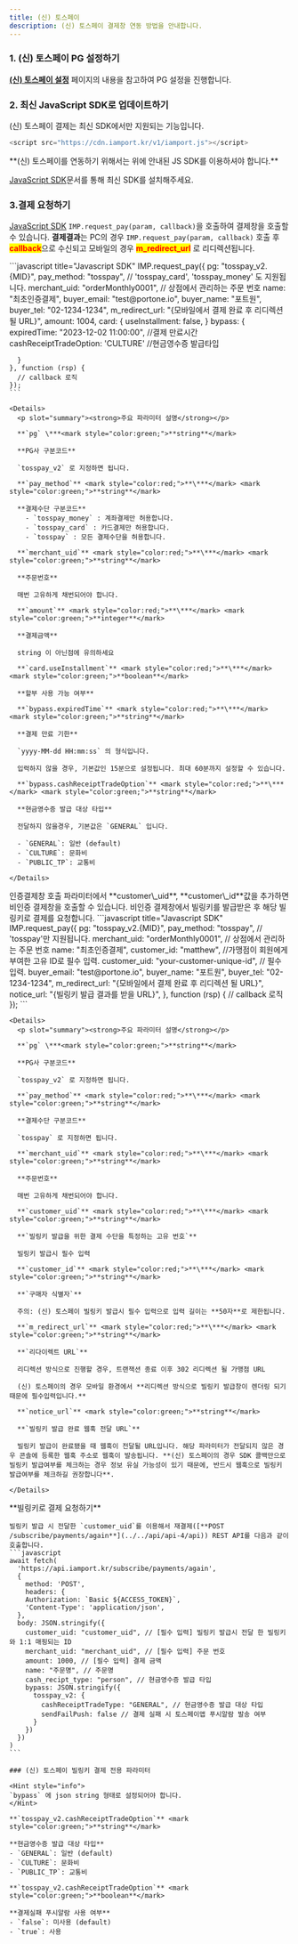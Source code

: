 ```yaml
---
title: (신) 토스페이
description: (신) 토스페이 결제창 연동 방법을 안내합니다.
---
```



### 1. (신) 토스페이 PG 설정하기

[**(신) 토스페이 설정**](../../../ready/2-pg/pg/tosspay-v2) 페이지의 내용을 참고하여 PG 설정을 진행합니다.

### 2. 최신 JavaScript SDK로 업데이트하기 <a href="#2." id="2."></a>

(신) 토스페이 결제는 최신 SDK에서만 지원되는 기능입니다.

```javascript title="JS SDK"
<script src="https://cdn.iamport.kr/v1/iamport.js"></script>
```

<Hint style="info">
  **(신) 토스페이를 연동하기 위해서는 위에 안내된 JS SDK를 이용하셔야 합니다.**

[JavaScript SDK](../../../sdk/javascript-sdk/readme)문서를 통해 최신 SDK를 설치해주세요.

</Hint>

### 3.결제 요청하기

[JavaScript SDK](../../../sdk/javascript-sdk/readme) `IMP.request_pay(param, callback)`을 호출하여
결제창을 호출할 수 있습니다. **결제결과**는 PC의 경우 `IMP.request_pay(param, callback)` 호출 후
<mark style="color:red;">**callback**</mark>으로 수신되고 모바일의 경우 <mark
style="color:red;">**m_redirect_url**</mark> 로 리디렉션됩니다.

<Tabs>
  <Tab title="인증 결제창 요청">
    ```javascript title="Javascript SDK"
    IMP.request_pay({
      pg: "tosspay_v2.{MID}",
      pay_method: "tosspay", // 'tosspay_card', 'tosspay_money' 도 지원됩니다.
      merchant_uid: "orderMonthly0001", // 상점에서 관리하는 주문 번호
      name: "최초인증결제",
      buyer_email: "test@portone.io",
      buyer_name: "포트원",
      buyer_tel: "02-1234-1234",
      m_redirect_url: "{모바일에서 결제 완료 후 리디렉션 될 URL}",
      amount: 1004,
      card: {
        useInstallment: false,
      }
      bypass: {
        expiredTime: "2023-12-02 11:00:00", //결제 만료시간
        cashReceiptTradeOption: 'CULTURE' //현금영수증 발급타입
        
      }
    }, function (rsp) {
      // callback 로직
    });
    ```

    <Details>
      <p slot="summary"><strong>주요 파라미터 설명</strong></p>

      **`pg` \***<mark style="color:green;">**string**</mark>

      **PG사 구분코드**

      `tosspay_v2` 로 지정하면 됩니다.

      **`pay_method`** <mark style="color:red;">**\***</mark> <mark style="color:green;">**string**</mark>

      **결제수단 구분코드**
        - `tosspay_money` : 계좌결제만 허용합니다.
        - `tosspay_card` : 카드결제만 허용합니다.
        - `tosspay` : 모든 결제수단을 허용합니다.

      **`merchant_uid`** <mark style="color:red;">**\***</mark> <mark style="color:green;">**string**</mark>

      **주문번호**

      매번 고유하게 채번되어야 합니다.

      **`amount`** <mark style="color:red;">**\***</mark> <mark style="color:green;">**integer**</mark>

      **결제금액**

      string 이 아닌점에 유의하세요

      **`card.useInstallment`** <mark style="color:red;">**\***</mark> <mark style="color:green;">**boolean**</mark>

      **할부 사용 가능 여부**

      **`bypass.expiredTime`** <mark style="color:red;">**\***</mark> <mark style="color:green;">**string**</mark>

      **결제 만료 기한**

      `yyyy-MM-dd HH:mm:ss` 의 형식입니다.

      입력하지 않을 경우, 기본값인 15분으로 설정됩니다. 최대 60분까지 설정할 수 있습니다.

      **`bypass.cashReceiptTradeOption`** <mark style="color:red;">**\***</mark> <mark style="color:green;">**string**</mark>

      **현금영수증 발급 대상 타입**

      전달하지 않을경우, 기본값은 `GENERAL` 입니다.

      - `GENERAL`: 일반 (default)
      - `CULTURE`: 문화비
      - `PUBLIC_TP`: 교통비

    </Details>

  </Tab>

  <Tab title="비인증 결제창 요청">
    인증결제창 호출 파라미터에서 **customer\_uid**, **customer\_id**값을 추가하면 비인증 결제창을 호출할 수 있습니다.
    비인증 결제창에서 빌링키를 발급받은 후 해당 빌링키로 결제를 요청합니다.
    ```javascript title="Javascript SDK"
    IMP.request_pay({
      pg: "tosspay_v2.{MID}",
      pay_method: "tosspay", // 'tosspay'만 지원됩니다.
      merchant_uid: "orderMonthly0001", // 상점에서 관리하는 주문 번호
      name: "최초인증결제",
      customer_id: "matthew", //가맹점이 회원에게 부여한 고유 ID로 필수 입력.
      customer_uid: "your-customer-unique-id", // 필수 입력.
      buyer_email: "test@portone.io",
      buyer_name: "포트원",
      buyer_tel: "02-1234-1234",
      m_redirect_url: "{모바일에서 결제 완료 후 리디렉션 될 URL}",
      notice_url: "{빌링키 발급 결과를 받을 URL}",
    }, function (rsp) {
      // callback 로직
    });
    ```

    <Details>
      <p slot="summary"><strong>주요 파라미터 설명</strong></p>

      **`pg` \***<mark style="color:green;">**string**</mark>

      **PG사 구분코드**

      `tosspay_v2` 로 지정하면 됩니다.

      **`pay_method`** <mark style="color:red;">**\***</mark> <mark style="color:green;">**string**</mark>

      **결제수단 구분코드**

      `tosspay` 로 지정하면 됩니다.

      **`merchant_uid`** <mark style="color:red;">**\***</mark> <mark style="color:green;">**string**</mark>

      **주문번호**

      매번 고유하게 채번되어야 합니다.

      **`customer_uid`** <mark style="color:red;">**\***</mark> <mark style="color:green;">**string**</mark>

      **`빌링키 발급을 위한 결제 수단을 특정하는 고유 번호`**

      빌링키 발급시 필수 입력

      **`customer_id`** <mark style="color:red;">**\***</mark> <mark style="color:green;">**string**</mark>

      **`구매자 식별자`**

      주의: (신) 토스페이 빌링키 발급시 필수 입력으로 입력 길이는 **50자**로 제한됩니다.

      **`m_redirect_url`** <mark style="color:red;">**\***</mark> <mark style="color:green;">**string**</mark>

      **`리다이렉트 URL`**

      리디렉션 방식으로 진행할 경우, 트랜잭션 종료 이후 302 리디렉션 될 가맹점 URL

      (신) 토스페이의 경우 모바일 환경에서 **리디렉션 방식으로 빌링키 발급창이 렌더링 되기 때문에 필수입력입니다.**

      **`notice_url`** <mark style="color:green;">**string**</mark>

      **`빌링키 발급 완료 웹훅 전달 URL`**

      빌링키 발급이 완료됐을 때 웹훅이 전달될 URL입니다. 해당 파라미터가 전달되지 않은 경우 콘솔에 등록한 웹훅 주소로 웹훅이 발송됩니다. **(신) 토스페이의 경우 SDK 콜백만으로 빌링키 발급여부를 체크하는 경우 정보 유실 가능성이 있기 때문에, 반드시 웹훅으로 빌링키 발급여부를 체크하길 권장합니다**.

    </Details>

  </Tab>

  <Tab title="비인증 결제 API">
    **빌링키로 결제 요청하기**

    빌링키 발급 시 전달한 `customer_uid`를 이용해서 재결제([**POST /subscribe/payments/again**](../../api/api-4/api)) REST API를 다음과 같이 호출합니다.
    ```javascript
    await fetch(
      'https://api.iamport.kr/subscribe/payments/again',
      {
        method: 'POST',
        headers: {
        Authorization: `Basic ${ACCESS_TOKEN}`,
        'Content-Type': 'application/json',
      },
      body: JSON.stringify({
        customer_uid: "customer_uid", // [필수 입력] 빌링키 발급시 전달 한 빌링키와 1:1 매핑되는 ID
        merchant_uid: "merchant_uid", // [필수 입력] 주문 번호
        amount: 1000, // [필수 입력] 결제 금액
        name: "주문명", // 주문명
        cash_recipt_type: "person", // 현금영수증 발급 타입
        bypass: JSON.stringify({
          tosspay_v2: {
            cashReceiptTradeType: "GENERAL", // 현금영수증 발급 대상 타입
            sendFailPush: false // 결제 실패 시 토스페이앱 푸시알람 발송 여부
          }
        })
      })
    )
    ```

    ### (신) 토스페이 빌링키 결제 전용 파라미터

    <Hint style="info">
    `bypass` 에 json string 형태로 설정되어야 합니다.
    </Hint>

    **`tosspay_v2.cashReceiptTradeOption`** <mark style="color:green;">**string**</mark>

    **현금영수증 발급 대상 타입**
    - `GENERAL`: 일반 (default)
    - `CULTURE`: 문화비
    - `PUBLIC_TP`: 교통비

    **`tosspay_v2.cashReceiptTradeOption`** <mark style="color:green;">**boolean**</mark>

    **결제실패 푸시알람 사용 여부**
    - `false`: 미사용 (default)
    - `true`: 사용

  </Tab>
</Tabs>
